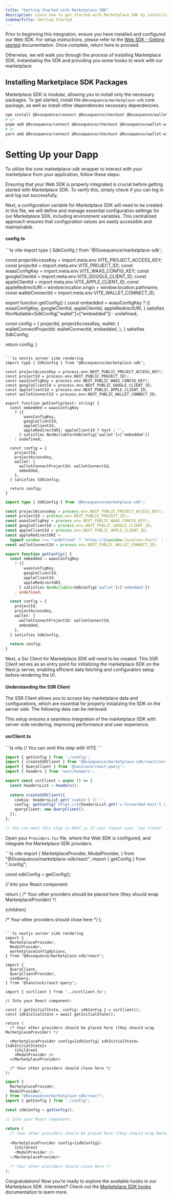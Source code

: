```yaml
---
title: "Getting Started with Marketplace SDK"
description: Learn how to get started with Marketplace SDK by installing the necessary packages and setting up configs
sidebarTitle: Getting Started
---
```


Prior to beginning this integration, ensure you have installed and configured our Web SDK. For setup instructions, please refer to the [Web SDK - Getting started](/sdk/web/getting-started) documentation. Once complete, return here to proceed.

Otherwise, we will walk you through the process of installing Marketplace SDK, instantiating the SDK and providing you some hooks to work with our marketplace

## Installing Marketplace SDK Packages

Marketplace SDK is modular, allowing you to install only the necessary packages. To get started, install the `@0xsequence/marketplace-sdk` core package, as well as install other dependencies necessary dependencies.

```bash
npm install @0xsequence/connect @0xsequence/checkout @0xsequence/wallet-widget @0xsequence/marketplace-sdk @0xsequence/design-system @0xsequence/network @0xsequence/indexer @0xsequence/metadata wagmi ethers@^6 viem 0xsequence @tanstack/react-query @tanstack/react-query-devtools @legendapp/state framer-motion pino-pretty
# or
pnpm add @0xsequence/connect @0xsequence/checkout @0xsequence/wallet-widget @0xsequence/marketplace-sdk @0xsequence/design-system @0xsequence/network @0xsequence/indexer @0xsequence/metadata wagmi ethers@^6 viem 0xsequence @tanstack/react-query @tanstack/react-query-devtools @legendapp/state framer-motion pino-pretty
# or
yarn add @0xsequence/connect @0xsequence/checkout @0xsequence/wallet-widget @0xsequence/marketplace-sdk @0xsequence/design-system @0xsequence/network @0xsequence/indexer @0xsequence/metadata wagmi ethers@^6 viem 0xsequence @tanstack/react-query @tanstack/react-query-devtools @legendapp/state framer-motion pino-pretty
```

# Setting Up your Dapp

To utilize the core marketplace-sdk wrapper to interact with your marketplace from your application, follow these steps:
<Steps>

<Step title="Verify If Your Web SDK Is Correctly Integrated">

Ensuring that your Web SDK is properly integrated is crucial before getting started with Marketplace SDK. To verify this, simply check if you can log in and log out successfully.

</Step>

<Step title="Create a Config">

Next, a configuration variable for Marketplace SDK will need to be created. In this file, we will define and manage essential configuration settings for our Marketplace SDK, including environment variables. This centralized approach ensures that configuration values are easily accessible and maintainable.

#### config.ts

<CodeGroup>
```ts vite
import type { SdkConfig } from '@0xsequence/marketplace-sdk';

const projectAccessKey = import.meta.env.VITE_PROJECT_ACCESS_KEY;
const projectId = import.meta.env.VITE_PROJECT_ID!;
const waasConfigKey = import.meta.env.VITE_WAAS_CONFIG_KEY;
const googleClientId = import.meta.env.VITE_GOOGLE_CLIENT_ID;
const appleClientId = import.meta.env.VITE_APPLE_CLIENT_ID;
const appleRedirectURI = window.location.origin + window.location.pathname;
const walletConnectId = import.meta.env.VITE_WALLET_CONNECT_ID;

export function getConfig() {
  const embedded = waasConfigKey
    ? ({
        waasConfigKey,
        googleClientId,
        appleClientId,
        appleRedirectURI,
      } satisfies NonNullable<SdkConfig["wallet"]>["embedded"])
    : undefined;

  const config = {
    projectId,
    projectAccessKey,
    wallet: {
      walletConnectProjectId: walletConnectId,
      embedded,
    },
  } satisfies SdkConfig;

  return config;
}
```

```ts nextjs server side rendering
import type { SdkConfig } from '@0xsequence/marketplace-sdk';

const projectAccessKey = process.env.NEXT_PUBLIC_PROJECT_ACCESS_KEY!;
const projectId = process.env.NEXT_PUBLIC_PROJECT_ID!;
const waasConfigKey = process.env.NEXT_PUBLIC_WAAS_CONFIG_KEY!;
const googleClientId = process.env.NEXT_PUBLIC_GOOGLE_CLIENT_ID;
const appleClientId = process.env.NEXT_PUBLIC_APPLE_CLIENT_ID;
const walletConnectId = process.env.NEXT_PUBLIC_WALLET_CONNECT_ID;

export function getConfig(host: string) {
  const embedded = waasConfigKey
    ? ({
        waasConfigKey,
        googleClientId,
        appleClientId,
        appleRedirectURI: appleClientId ? host : '',
      } satisfies NonNullable<SdkConfig['wallet']>['embedded'])
    : undefined;

  const config = {
    projectId,
    projectAccessKey,
    wallet: {
      walletConnectProjectId: walletConnectId,
      embedded,
    },
  } satisfies SdkConfig;

  return config;
}
```

```ts nextjs client side rendering
import type { SdkConfig } from '@0xsequence/marketplace-sdk';

const projectAccessKey = process.env.NEXT_PUBLIC_PROJECT_ACCESS_KEY!;
const projectId = process.env.NEXT_PUBLIC_PROJECT_ID!;
const waasConfigKey = process.env.NEXT_PUBLIC_WAAS_CONFIG_KEY!;
const googleClientId = process.env.NEXT_PUBLIC_GOOGLE_CLIENT_ID;
const appleClientId = process.env.NEXT_PUBLIC_APPLE_CLIENT_ID;
const appleRedirectURI =
  typeof window !== "undefined" ? `https://${window.location.host}` : "";
const walletConnectId = process.env.NEXT_PUBLIC_WALLET_CONNECT_ID;

export function getConfig() {
  const embedded = waasConfigKey
    ? ({
        waasConfigKey,
        googleClientId,
        appleClientId,
        appleRedirectURI,
      } satisfies NonNullable<SdkConfig['wallet']>['embedded'])
    : undefined;

  const config = {
    projectId,
    projectAccessKey,
    wallet: {
      walletConnectProjectId: walletConnectId,
      embedded,
    },
  } satisfies SdkConfig;

  return config;
}
```
</CodeGroup>
</Step>

<Step title="Create an SSR Client">

Next, a Ssr Client for Marketplace SDK will need to be created. This SSR Client serves as an entry point for initializing the marketplace SDK on the Next.js server, enabling efficient data fetching and configuration setup before rendering the UI.

#### Understanding the SSR Client

The SSR Client allows you to access key marketplace data and configurations, which are essential for properly initializing the SDK on the server side. The following data can be retrieved:

This setup ensures a seamless integration of the marketplace SDK with server-side rendering, improving performance and user experience.

#### ssrClient.ts

<CodeGroup>
```ts vite
// You can omit this step with VITE
```

```ts nextjs server side rendering
import { getConfig } from './config';
import { createSSRClient } from '@0xsequence/marketplace-sdk/react/ssr';
import { QueryClient } from '@tanstack/react-query';
import { headers } from 'next/headers';

export const ssrClient = async () => {
  const headersList = headers();
  
  return createSSRClient({
    cookie: headersList.get('cookie') || '',
    config: getConfig(`https://${headersList.get('x-forwarded-host') || headersList.get('host')}/`),
    queryClient: new QueryClient(),
  });
};
```

```ts nextjs client side rendering
// You can omit this step in NEXT.js if your layout uses 'use client' instead of server-side rendering
```

</CodeGroup>

</Step>

<Step title="Add the Marketplace SDK Providers Alongside Your Web SDK Providers">

Open your `Providers.tsx` file, where the Web SDK is configured, and integrate the Marketplace SDK providers.

<CodeGroup>
```ts vite
import {
  MarketplaceProvider,
  ModalProvider,
} from "@0xsequence/marketplace-sdk/react";
import { getConfig } from "./config";

const sdkConfig = getConfig();

// Into your React component:

return (
  /* Your other providers should be placed here (they should wrap MarketplaceProvider) */
  
  <MarketplaceProvider config={sdkConfig}>
    {children}
    <ModalProvider />
  </MarketplaceProvider>

  /* Your other providers should close here */
);
```

```ts nextjs server side rendering
import {
  MarketplaceProvider,
  ModalProvider,
  marketplaceConfigOptions,
} from "@0xsequence/marketplace-sdk/react";

import {
  QueryClient,
  QueryClientProvider,
  useQuery,
} from '@tanstack/react-query';

import { ssrClient } from '../ssrClient.ts';

// Into your React component:

const { getInitialState, config: sdkConfig } = ssrClient();
const sdkInitialState = await getInitialState();

return (
  /* Your other providers should be placed here (they should wrap MarketplaceProvider) */
  
  <MarketplaceProvider config={sdkConfig} sdkInitialState={sdkInitialState}>
    {children}
    <ModalProvider />
  </MarketplaceProvider>

  /* Your other providers should close here */
);
```

```ts nextjs client side rendering
import {
  MarketplaceProvider,
  ModalProvider,
} from "@0xsequence/marketplace-sdk/react";
import { getConfig } from "./config";

const sdkConfig = getConfig();

// Into your React component:

return (
  /* Your other providers should be placed here (they should wrap MarketplaceProvider) */
  
  <MarketplaceProvider config={sdkConfig}>
    {children}
    <ModalProvider />
  </MarketplaceProvider>

  /* Your other providers should close here */
);
```
</CodeGroup>

</Step>

<Step title="Done">

Congratulations! Now you’re ready to explore the available hooks in our Marketplace SDK. Interested? Check out the [Marketplace SDK hooks](/sdk/marketplace-sdk/hooks/overview) documentation to learn more.

</Step>


</Steps>